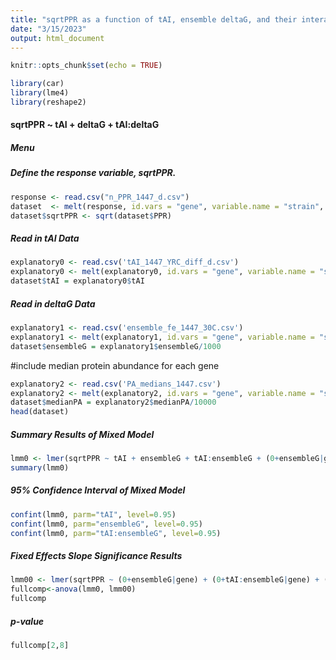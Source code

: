 ---
title: "sqrtPPR as a function of tAI, ensemble deltaG, and their interaction"
date: "3/15/2023"
output: html_document
---

```{r setup, include=FALSE}
knitr::opts_chunk$set(echo = TRUE)
```

```{r libraries, message=FALSE, warning=FALSE}
library(car)
library(lme4)
library(reshape2)
```


#### sqrtPPR ~ tAI + deltaG + tAI:deltaG {.tabset .tabset-dropdown}
##### Menu
##### Define the response variable, sqrtPPR.
```{r response_variable0}
response <- read.csv("n_PPR_1447_d.csv")
dataset  <- melt(response, id.vars = "gene", variable.name = "strain", value.name = "PPR")
dataset$sqrtPPR <- sqrt(dataset$PPR)
```
##### Read in tAI Data
```{r Ftai}
explanatory0 <- read.csv('tAI_1447_YRC_diff_d.csv')
explanatory0 <- melt(explanatory0, id.vars = "gene", variable.name = "strain", value.name = "tAI")
dataset$tAI = explanatory0$tAI
```

##### Read in deltaG Data
```{r FdelG}
explanatory1 <- read.csv('ensemble_fe_1447_30C.csv')
explanatory1 <- melt(explanatory1, id.vars = "gene", variable.name = "strain", value.name = "ensembleG")
dataset$ensembleG = explanatory1$ensembleG/1000
```

#include median protein abundance for each gene
```{r pa}
explanatory2 <- read.csv('PA_medians_1447.csv')
explanatory2 <- melt(explanatory2, id.vars = "gene", variable.name = "strain", value.name = "medianPA")
dataset$medianPA = explanatory2$medianPA/10000
head(dataset)
```

##### Summary Results of Mixed Model
``` {r F1}
lmm0 <- lmer(sqrtPPR ~ tAI + ensembleG + tAI:ensembleG + (0+ensembleG|gene) + (0+tAI:ensembleG|gene) + (0+tAI|medianPA) + (0+tAI:ensembleG|medianPA) + (1|medianPA), data=dataset, REML = FALSE, control = lmerControl(optimizer="bobyqa", optCtrl=list(maxfun=1e5)))
summary(lmm0)
```

##### 95% Confidence Interval of Mixed Model
``` {r F1confint}
confint(lmm0, parm="tAI", level=0.95)
confint(lmm0, parm="ensembleG", level=0.95)
confint(lmm0, parm="tAI:ensembleG", level=0.95)
```

##### Fixed Effects Slope Significance Results
``` {r F2}
lmm00 <- lmer(sqrtPPR ~ (0+ensembleG|gene) + (0+tAI:ensembleG|gene) + (0+tAI|medianPA) + (0+tAI:ensembleG|medianPA) + (1|medianPA), data=dataset, REML = FALSE, control = lmerControl(optimizer="bobyqa", optCtrl=list(maxfun=1e5)))
fullcomp<-anova(lmm0, lmm00)
fullcomp
```

##### p-value
``` {r F2p}
fullcomp[2,8]
```
